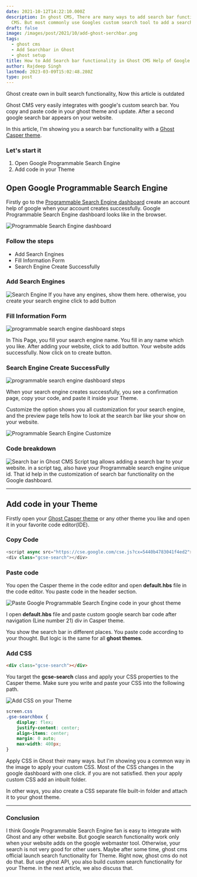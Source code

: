 ```yaml
---
date: 2021-10-12T14:22:10.000Z
description: In ghost CMS, There are many ways to add search bar functionality in ghost
  CMS. But most commonly use Googles custom search tool to add a search bar.
draft: false
image: /images/post/2021/10/add-ghost-serchbar.png
tags:
  - ghost cms
  - Add Searchbar in Ghost
  - ghost setup
title: How to Add Search bar functionality in Ghost CMS Help of Google Custom Search
author: Rajdeep Singh
lastmod: 2023-03-09T15:02:48.280Z
type: post
---
```


<Alert color="red" title="Note" variant="filled">
Ghost create own in built search functionality, Now this article is outdated
</Alert>

Ghost CMS very easily integrates with google's custom search bar. You copy and
paste code in your ghost theme and update. After a second google search bar
appears on your website.

In this article, I'm showing you a search bar functionality with a
[Ghost Casper theme](https://ghost.org/themes/casper/).

### Let's start it

1. Open Google Programmable Search Engine
2. Add code in your Theme

## Open Google Programmable Search Engine

Firstly go to the
[Programmable Search Engine dashboard](https://programmablesearchengine.google.com/controlpanel/all?optin=true)
create an account help of google when your account creates successfully. Google Programmable Search Engine dashboard looks like in the browser.

![Programmable Search Engine dashboard](/images/post/2021/10/programmable-search-engine-dashborad-1.png "Programmable Search Engine Dashboard")

### Follow the steps

- Add Search Engines
- Fill Information Form
- Search Engine Create Successfully

### Add Search Engines

![Search Engine](/images/post/2021/10/Programmable-Search-engine-existing-1.png "Search Engine")
If you have any engines, show them here. otherwise, you create your search
engine click to add button

### Fill Information Form

![programmable search engine dashboard steps](/images/post/2021/10/programmable-search-engine-dashborad-steps.png "programmable search engine dashboard steps")

In This Page, you fill your search engine name. You fill in any name which you
like. After adding your website, click to add button. Your website adds
successfully. Now click on to create button.

### Search Engine Create SuccessFully

![programmable search engine dashboard steps](/images/post/2021/10/programmable-search-engine-dashborad-steps-2-1.png "programmable search engine dashboard steps")

When your search engine creates successfully, you see a confirmation page, copy
your code, and paste it inside your Theme.

Customize the option shows you all customization for your search engine, and the
preview page tells how to look at the search bar like your show on your website.

![Programmable Search Engine Customize](/images/post/2021/10/programmable-search-engine-dashborad-steps-3.png "Programmable Search Engine Customize")

### Code breakdown

![Search bar in Ghost CMS](/images/post/2021/10/Searchbar.png "Search bar in Ghost CMS")
Script tag allows adding a search bar to your website. in a script tag, also
have your Programmable search engine unique id. That id help in the
customization of search bar functionality on the Google dashboard.

---

## Add code in your Theme

Firstly open your [Ghost Casper theme](https://ghost.org/themes/casper/) or any
other theme you like and open it in your favorite code editor(IDE).

### Copy Code

```javascript
<script async src="https://cse.google.com/cse.js?cx=5440b4783041f4ed2"></script>
<div class="gcse-search"></div>
```

### Paste code

You open the Casper theme in the code editor and open **default.hbs** file in
the code editor. You paste code in the header section.

![Paste Google Programmable Search Engine code in your ghost theme](/images/post/2021/10/add-searchbar-in-ghost.png "Paste Google Programmable Search Engine code in your ghost theme")

I open **default.hbs** file and paste custom google search bar code after
navigation (Line number 21) div in Casper theme.

You show the search bar in different places. You paste code according to your
thought. But logic is the same for all **ghost themes**.

### Add CSS

```html
<div class="gcse-search"></div>
```

You target the **gcse-search** class and apply your CSS properties to the Casper
theme. Make sure you write and paste your CSS into the following path.

![Add CSS on your Theme](/images/post/2021/10/APPLY-CSS-ON-GHOST-THEME.png "Add CSS on your Theme")

```css
screen.css
.gse-searchbox {
    display: flex;
    justify-content: center;
    align-items: center;
    margin: 0 auto;
    max-width: 400px;
}
```

Apply CSS in Ghost their many ways. but I'm showing you a common way in the image
to apply your custom CSS. Most of the CSS changes in the google dashboard with
one click. if you are not satisfied. then your apply custom CSS add an inbuilt
folder.

In other ways, you also create a CSS separate file built-in folder and attach
it to your ghost theme.

---

### Conclusion

I think Google Programmable Search Engine fan is easy to integrate with Ghost
and any other website. But google search functionality work only when your
website adds on the google webmaster tool. Otherwise, your search is not very
good for other users. Maybe after some time, ghost cms official launch search
functionality for Theme. Right now, ghost cms do not do that. But use ghost API,
you also build custom search functionality for your Theme. in the next article,
we also discuss that.
